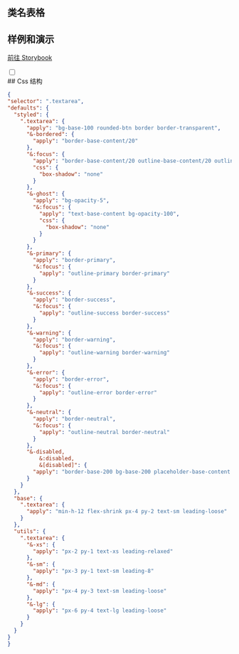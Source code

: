 
## 类名表格

<CssTable name="textarea" />

## 样例和演示

[前往 Storybook](https://story.ui.icebreaker.top/?path=/docs/data-entry-textarea--docs)

<div className="collapse">
<input type="checkbox" /> 
<div class="collapse-title px-0">
## Css 结构
</div>
<div class="collapse-content"> 

```json
{
"selector": ".textarea",
"defaults": {
  "styled": {
    ".textarea": {
      "apply": "bg-base-100 rounded-btn border border-transparent",
      "&-bordered": {
        "apply": "border-base-content/20"
      },
      "&:focus": {
        "apply": "border-base-content/20 outline-base-content/20 outline outline-2 outline-offset-2",
        "css": {
          "box-shadow": "none"
        }
      },
      "&-ghost": {
        "apply": "bg-opacity-5",
        "&:focus": {
          "apply": "text-base-content bg-opacity-100",
          "css": {
            "box-shadow": "none"
          }
        }
      },
      "&-primary": {
        "apply": "border-primary",
        "&:focus": {
          "apply": "outline-primary border-primary"
        }
      },
      "&-success": {
        "apply": "border-success",
        "&:focus": {
          "apply": "outline-success border-success"
        }
      },
      "&-warning": {
        "apply": "border-warning",
        "&:focus": {
          "apply": "outline-warning border-warning"
        }
      },
      "&-error": {
        "apply": "border-error",
        "&:focus": {
          "apply": "outline-error border-error"
        }
      },
      "&-neutral": {
        "apply": "border-neutral",
        "&:focus": {
          "apply": "outline-neutral border-neutral"
        }
      },
      "&-disabled,
          &:disabled,
          &[disabled]": {
        "apply": "border-base-200 bg-base-200 placeholder-base-content cursor-not-allowed text-opacity-20 placeholder-opacity-20"
      }
    }
  },
  "base": {
    ".textarea": {
      "apply": "min-h-12 flex-shrink px-4 py-2 text-sm leading-loose"
    }
  },
  "utils": {
    ".textarea": {
      "&-xs": {
        "apply": "px-2 py-1 text-xs leading-relaxed"
      },
      "&-sm": {
        "apply": "px-3 py-1 text-sm leading-8"
      },
      "&-md": {
        "apply": "px-4 py-3 text-sm leading-loose"
      },
      "&-lg": {
        "apply": "px-6 py-4 text-lg leading-loose"
      }
    }
  }
}
}
```

</div>
</div>